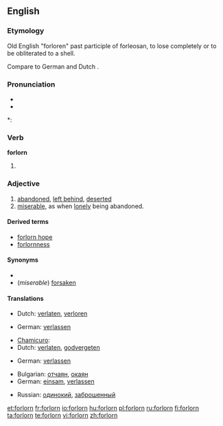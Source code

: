 ==English==

===Etymology===
Old English "forloren" past participle of forleosan, to lose completely or to be obliterated to a shell.

Compare to German {{term|verlieren||to lose|lang=de}} and Dutch {{term|verloren||lost|lang=nl}}.

===Pronunciation===
* {{IPA|/fɔəlɚɻn/}}
* {{audio|en-us-forlorn.ogg|Audio (US)}}

*: {{rhymes|ɔː(r)n}}

===Verb===
'''forlorn'''

# {{obsolete}} {{past participle of|[[forlese]]}}

===Adjective===
{{en-adj|forlorner|forlornest|more}}

# [[abandoned]], [[left behind]], [[deserted]]
# [[miserable]], as when [[lonely]] being abandoned.

====Derived terms====
* [[forlorn hope]]
* [[forlornness]]

====Synonyms====
* 
* (''miserable'') [[forsaken]]

====Translations====
{{trans-top|left behind}}
* Dutch: [[verlaten]], [[verloren]]
{{trans-mid}}
* German: [[verlassen]]
{{trans-bottom}}

{{trans-top|miserable}}
* [[Chamicuro]]: {{tø|ccc|ishakatiskale}}
* Dutch: [[verlaten]], [[godvergeten]]
{{trans-mid}}
* German: [[verlassen]]
{{trans-bottom}}

{{trans-top|to be sorted}}
* Bulgarian: [[отчаян]], [[окаян]]
* German: [[einsam]], [[verlassen]]
{{trans-mid}}
* Russian: [[одинокий]], [[заброшенный]]
{{trans-bottom}}

[[et:forlorn]]
[[fr:forlorn]]
[[io:forlorn]]
[[hu:forlorn]]
[[pl:forlorn]]
[[ru:forlorn]]
[[fi:forlorn]]
[[ta:forlorn]]
[[te:forlorn]]
[[vi:forlorn]]
[[zh:forlorn]]